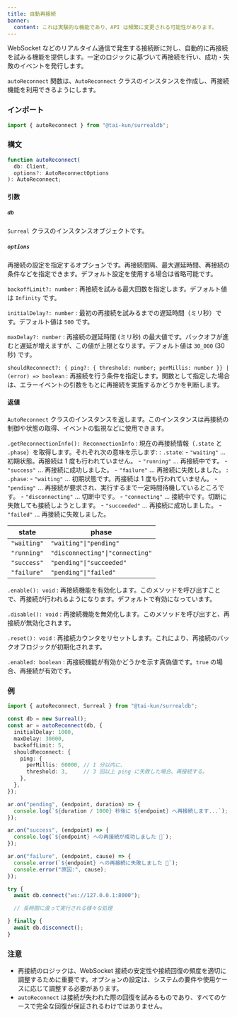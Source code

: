 ```yaml
---
title: 自動再接続
banner:
  content: これは実験的な機能であり、API は頻繁に変更される可能性があります。
---
```


WebSocket などのリアルタイム通信で発生する接続断に対し、自動的に再接続を試みる機能を提供します。一定のロジックに基づいて再接続を行い、成功・失敗のイベントを発行します。

`autoReconnect` 関数は、`AutoReconnect` クラスのインスタンスを作成し、再接続機能を利用できるようにします。

### インポート

```ts
import { autoReconnect } from "@tai-kun/surrealdb";
```

### 構文

```ts
function autoReconnect(
  db: Client, 
  options?: AutoReconnectOptions
): AutoReconnect;
```

#### 引数

##### `db`

`Surreal` クラスのインスタンスオブジェクトです。

##### `options`

再接続の設定を指定するオプションです。再接続間隔、最大遅延時間、再接続の条件などを指定できます。デフォルト設定を使用する場合は省略可能です。

`backoffLimit?: number`
:   再接続を試みる最大回数を指定します。デフォルト値は `Infinity` です。

`initialDelay?: number`
:   最初の再接続を試みるまでの遅延時間（ミリ秒）です。デフォルト値は `500` です。

`maxDelay?: number`
:   再接続の遅延時間 (ミリ秒) の最大値です。バックオフが進むと遅延が増えますが、この値が上限となります。デフォルト値は `30_000` (30 秒) です。

`shouldReconnect?: { ping?: { threshold: number; perMillis: number }} | (error) => boolean`
:   再接続を行う条件を指定します。関数として指定した場合は、エラーイベントの引数をもとに再接続を実施するかどうかを判断します。

#### 返値

`AutoReconnect` クラスのインスタンスを返します。このインスタンスは再接続の制御や状態の取得、イベントの監視などに使用できます。

`.getReconnectionInfo(): ReconnectionInfo`
:   現在の再接続情報（`.state` と `.phase`）を取得します。それぞれ次の意味を示します:
:   `.state`:
    - `"waiting"` ... 初期状態。再接続は 1 度も行われていません。
    - `"running"` ... 再接続中です。
    - `"success"` ... 再接続に成功しました。
    - `"failure"` ... 再接続に失敗しました。
:   `.phase`:
    - `"waiting"`       ... 初期状態です。再接続は 1 度も行われていません。
    - `"pending"`       ... 再接続が要求され、実行するまで一定時間待機しているところです。
    - `"disconnecting"` ... 切断中です。
    - `"connecting"`    ... 接続中です。切断に失敗しても接続しようとします。
    - `"succeeded"`     ... 再接続に成功しました。
    - `"failed"`        ... 再接続に失敗しました。

| state       | phase                           |
| ----------- | ------------------------------- |
| `"waiting"` | `"waiting"\|"pending"`          |
| `"running"` | `"disconnecting"\|"connecting"` |
| `"success"` | `"pending"\|"succeeded"`        |
| `"failure"` | `"pending"\|"failed"`           |

`.enable(): void`
:   再接続機能を有効化します。このメソッドを呼び出すことで、再接続が行われるようになります。デフォルトで有効になっています。

`.disable(): void`
:   再接続機能を無効化します。このメソッドを呼び出すと、再接続が無効化されます。

`.reset(): void`
:   再接続カウンタをリセットします。これにより、再接続のバックオフロジックが初期化されます。

`.enabled: boolean`
:   再接続機能が有効かどうかを示す真偽値です。`true` の場合、再接続が有効です。

### 例

```ts
import { autoReconnect, Surreal } from "@tai-kun/surrealdb";

const db = new Surreal();
const ar = autoReconnect(db, {
  initialDelay: 1000,
  maxDelay: 30000,
  backoffLimit: 5,
  shouldReconnect: {
    ping: {
      perMillis: 60000, // 1 分以内に、
      threshold: 3,     // 3 回以上 ping に失敗した場合、再接続する。
    },
  },
});

ar.on("pending", (endpoint, duration) => {
  console.log(`${duration / 1000} 秒後に ${endpoint} へ再接続します...`);
});

ar.on("success", (endpoint) => {
  console.log(`${endpoint} への再接続が成功しました 🎉`);
});

ar.on("failure", (endpoint, cause) => {
  console.error(`${endpoint} への再接続に失敗しました 🤯`);
  console.error("原因:", cause);
});

try {
  await db.connect("ws://127.0.0.1:8000");

  // 長時間に渡って実行される様々な処理

} finally {
  await db.disconnect();
}
```

### 注意

- 再接続のロジックは、WebSocket 接続の安定性や接続回復の頻度を適切に調整するために重要です。オプションの設定は、システムの要件や使用ケースに応じて調整する必要があります。
- `autoReconnect` は接続が失われた際の回復を試みるものであり、すべてのケースで完全な回復が保証されるわけではありません。
